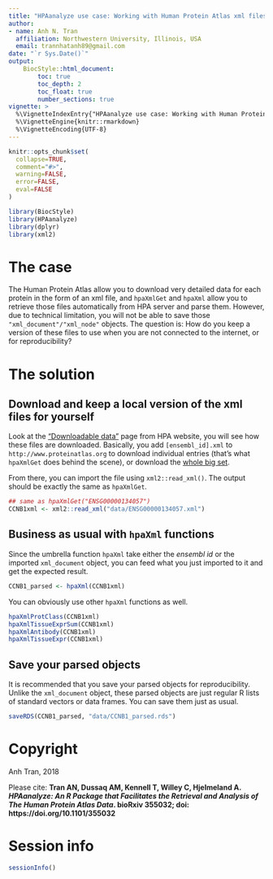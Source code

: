 ```yaml
---
title: "HPAanalyze use case: Working with Human Protein Atlas xml files offline"
author:
- name: Anh N. Tran
  affiliation: Northwestern University, Illinois, USA
  email: trannhatanh89@gmail.com
date: "`r Sys.Date()`"
output: 
    BiocStyle::html_document:
        toc: true
        toc_depth: 2
        toc_float: true
        number_sections: true
vignette: >
  %\VignetteIndexEntry{"HPAanalyze use case: Working with Human Protein Atlas xml files offline"}
  %\VignetteEngine{knitr::rmarkdown}
  %\VignetteEncoding{UTF-8}
---
```


```r
knitr::opts_chunk$set(
  collapse=TRUE,
  comment="#>",
  warning=FALSE,
  error=FALSE,
  eval=FALSE
)
```

```r
library(BiocStyle)
library(HPAanalyze)
library(dplyr)
library(xml2)
```

# The case 

The Human Protein Atlas allow you to download very detailed data for each protein in the form of an xml file, and `hpaXmlGet` and `hpaXml` allow you to retrieve those files automatically from HPA server and parse them. However, due to technical limitation, you will not be able to save those `"xml_document"/"xml_node"` objects. The question is: How do you keep a version of these files to use when you are not connected to the internet, or for reproducibility?

# The solution

## Download and keep a local version of the xml files for yourself

Look at the ["Downloadable data"](https://www.proteinatlas.org/about/download) page from HPA website, you will see how these files are downloaded. Basically, you add `[ensembl_id].xml` to `http://www.proteinatlas.org` to download individual entries (that's what `hpaXmlGet` does behind the scene), or download the [whole big set](https://www.proteinatlas.org/download/proteinatlas.xml.gz).

From there, you can import the file using `xml2::read_xml()`. The output should be exactly the same as `hpaXmlGet`.

```r
## same as hpaXmlGet("ENSG00000134057")
CCNB1xml <- xml2::read_xml("data/ENSG00000134057.xml")
```

## Business as usual with `hpaXml` functions

Since the umbrella function `hpaXml` take either the *ensembl id* or the imported `xml_document` object, you can feed what you just imported to it and get the expected result.

```r
CCNB1_parsed <- hpaXml(CCNB1xml)
```

You can obviously use other `hpaXml` functions as well.

```r
hpaXmlProtClass(CCNB1xml)
hpaXmlTissueExprSum(CCNB1xml)
hpaXmlAntibody(CCNB1xml)
hpaXmlTissueExpr(CCNB1xml)
```

## Save your parsed objects

It is recommended that you save your parsed objects for reproducibility. Unlike the `xml_document` object, these parsed objects are just regular R lists of standard vectors or data frames. You can save them just as usual.

```r
saveRDS(CCNB1_parsed, "data/CCNB1_parsed.rds")
```

# Copyright
Anh Tran, 2018

Please cite: __Tran AN, Dussaq AM, Kennell T, Willey C, Hjelmeland A. _HPAanalyze: An R Package that Facilitates the Retrieval and Analysis of The Human Protein Atlas Data_. bioRxiv 355032; doi: https://doi.org/10.1101/355032 __

# Session info
```r
sessionInfo()
```


